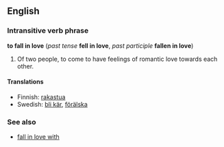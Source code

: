 ==English==
===Intransitive verb phrase===
'''to fall in love''' (''past tense'' '''fell in love''', ''past participle'' '''fallen in love''')

#Of two people, to come to have feelings of romantic love towards each other.

====Translations====
*Finnish: [[rakastua]]
*Swedish: [[bli kär]], [[förälska]]

===See also===
*[[fall in love with]]